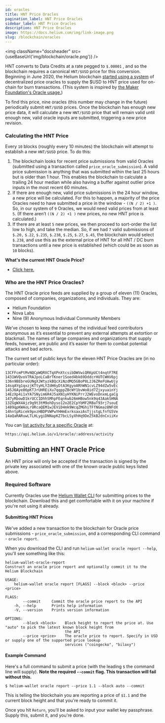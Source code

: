 ```yaml
---
id: oracles
title: HNT Price Oracles
pagination_label: HNT Price Oracles
sidebar_label: HNT Price Oracles
description: HNT Price Oracles
image: https://docs.helium.com/img/link-image.png
slug: /blockchain/oracles
---
```



<img className="docsheader" src={useBaseUrl('img/blockchain/oracle.png')} />

HNT converts to Data Credits at a rate pegged to `$.00001` , and so the blockchain requires a
canonical `HNT/$USD` price for this conversion. Beginning in June 2020, the Helium blockchain
[started using a system](https://docs.helium.com/devblog/2020/05/29/HNT-Price-Oracles.html) of
decentralized price oracles to supply the $USD to HNT price used for on-chain for burn transactions.
(This system is inspired by
[the Maker Foundation's Oracle usage.](https://blog.makerdao.com/introducing-oracles-v2-and-defi-feeds/))

To find this price, nine oracles (this number may change in the future) periodically submit
`HNT/$USD` prices. Once the blockchain has enough new price data, it will calculate a new `HNT/$USD`
price that will remain valid until enough new, valid oracle inputs are submitted, triggering a new
price revision.

### Calculating the HNT Price

Every `10` blocks (roughly every 10 minutes) the blockchain will attempt to establish a new
`HNT/$USD` price. To do this:

1. The blockchain looks for recent price submissions from valid Oracles (submitted using a
   transaction called `price_oracle_submission`). A valid price submission is anything that was
   submitted within the last 25 hours but is older than 1 hour. This enables the blockchain to
   calculate a trailing 24 hour median while also having a buffer against outlier price inputs in
   the most recent 60 minutes.
2. If there are enough new, valid price submissions in the 24 hour window, a new price will be
   calculated. For this to happen, a majority of the price Oracles need to have submitted a price in
   the window - `((N / 2) +1 )`. So, in our system of `9` Oracles, we would need valid prices from
   at least `5`. (If there aren’t `((N / 2) +1 )` new prices, no new HNT price is calculated.)
3. If there are at least `5` new prices, we then proceed to sort-order the list low to high, and
   take the median. So, if we had `7` valid submissions of `$.20,` `$.22`, `$.235`, `$.238`, `$.25`,
   `$.27`, `$.45`, the blockchain would select `$.238`, and use this as the external price of HNT
   for all HNT / DC burn transactions until a new price is established \(which could be as soon as
   `10` blocks\).

**What's the current HNT Oracle Price?**

- [Click here.](https://api.helium.io/v1/oracle/prices/current)

### Who are the HNT Price Oracles?

The HNT Oracle price feeds are supplied by a group of eleven (11) Oracles, composed of companies,
organizations, and individuals. They are:

- Helium Foundation
- Nova Labs
- Nine (9) Anonymous Individual Community Members

We’ve chosen to keep the names of the individual feed contributors anonymous as it’s essential to
prevent any external attempts at extortion or blackmail. The names of large companies and
organizations that supply feeds, however, are public and it’s easier for them to combat potential
attacks and bad actors.

The current set of public keys for the eleven HNT Price Oracles are (in no particular order):

```text
13CFFcmPtMvNQCpWQRXCTqXPnXtcsibDWVwiQRKpUCt4nqtF7RE
1431WVQvoV7RAJpoLCaBrTKner1Soed4bk69DddcrHUTCWHV6pj
136n9BEbreGUNgXJWtyzkBQcXiNzdMQ5GBoP8L2J6ZReFUAwUjy
14sqAYg1qxzjKTtyHLYZdH6yDtA3KgyoARhWN1cvLZ94dZw5vEc
145J6Aye86pKTJrUHREiXu7qqppZBcWY1bvWo8id7ZjxyuainYj
14EzXp4i1xYA7SNyim6R4J5aXN1yHYKNiPrrJ2WEvoDnxmLgaCg
147yRbowD1krUCC1DhhSMhpFEqnkwb26mHBow5nk9q43AakSHNA
13ZGgWX4Ajz9g9t3tM9ohDyso12o2E2CpYbMF2RBaT93rj7souE
1489qpKWAoLrURcaQEM1wJEViD4mk9WcqZMGhiTFfNGmaz8NFdX
14hntpRicek9pxzHBDPVWPwYHHmExrksaxzAsTjjstgLfnfG5Ve
14aQaRARuwLTLHLygiDNNapKZ7bcLSyXhHq9DeZ5kB2dnCxiiKv
```

You can
[list activity for a specific Oracle](https://docs.helium.com/api/blockchain/oracle-prices/#list-activity-for-a-specific-oracle)
at:

```
https://api.helium.io/v1/oracle/:address/activity
```

## Submitting an HNT Oracle Price

An HNT price will only be accepted if the transaction is signed by the private key associated with
one of the known oracle public keys listed above.

### Required Software

Currently Oracles use the [Helium Wallet CLI](https://github.com/helium/helium-wallet-rs) for
submitting prices to the blockchain. Download this and get comfortable with it on your machine if
you're not using it already.

#### Submitting HNT Prices

We've added a new transaction to the blockchain for Oracle price submissions -
`price_oracle_submission`, and a corresponding CLI command - `oracle report`.

When you download the CLI and run `helium-wallet oracle report --help`, you'll see something like
this:

```text
helium-wallet-oracle-report
Construct an oracle price report and optionally commit it to the Helium Blockchain

USAGE:
    helium-wallet oracle report [FLAGS] --block <block> --price <price>

FLAGS:
        --commit     Commit the oracle price report to the API
    -h, --help       Prints help information
    -V, --version    Prints version information

OPTIONS:
        --block <block>    Block height to report the price at. Use "auto" to pick the latest known block height from
                           the API
        --price <price>    The oracle price to report. Specify in USD or supply one of the supported price lookup
                           services ("coingecko", "bilaxy")
```

#### Example Command

Here's a full command to submit a price (with the leading `$` the command line will supply). **Note
the required `--commit` flag. This transaction will fail without this.**

```text
$ helium-wallet oracle report --price 1.1 --block auto --commit
```

This is telling the blockchain you are reporting a price of `$1.1` and the current block height and
that you're ready to commit it.

Once you hit `Return`, you'll be asked to input your wallet key passphrase. Supply this, submit it,
and you're done.
